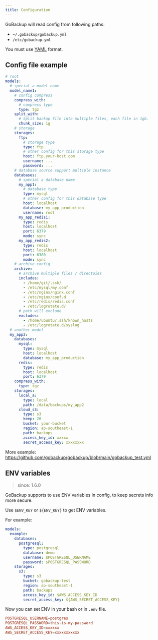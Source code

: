 ```yaml
---
title: Configuration
---
```


GoBackup will read config from following paths:

- `~/.gobackup/gobackup.yml`
- `/etc/gobackup.yml`

You must use [YAML](http://yaml.org) format.

## Config file example

```yml
# root
models:
  # special a model name
  model_name1:
    # config compress
    compress_with:
      # compress type
      type: tgz
    split_with:
      # Split backup file into multiple files, each file in 1gb.
      chunk_size: 1g
    # storage
    storages:
      ftp:
        # storage type
        type: ftp
        # other config for this storage type
        host: ftp.your-host.com
        username: ...
        password: ...
    # database source support multiple instance
    databases:
      # special a database name
      my_app1:
        # database type
        type: mysql
        # other config for this database type
        host: localhost
        database: my_app_production
        username: root
      my_app_redis1:
        type: redis
        host: localhost
        port: 6379
        mode: sync
      my_app_redis2:
        type: redis
        host: localhost
        port: 6380
        mode: sync
    # archive config
    archive:
      # archive multiple files / directoies
      includes:
        - /home/git/.ssh/
        - /etc/mysql/my.conf
        - /etc/nginx/nginx.conf
        - /etc/nginx/conf.d
        - /etc/redis/redis.conf
        - /etc/logrotate.d/
      # path will exclude
      excludes:
        - /home/ubuntu/.ssh/known_hosts
        - /etc/logrotate.d/syslog
  # another model
  my_app2:
    databases:
      mysql:
        type: mysql
        host: localhost
        database: my_app_production
      redis:
        type: redis
        host: localhost
        port: 6379
    compress_with:
      type: tgz
    storages:
      local_a:
        type: local
        path: /data/backups/my_app2
      cloud_s3:
        type: s3
        keep: 20
        bucket: your-bucket
        region: ap-southeast-1
        path: backups
        access_key_id: xxxxx
        secret_access_key: xxxxxxxx
```

More example: https://github.com/gobackup/gobackup/blob/main/gobackup_test.yml

## ENV variables

> since: 1.6.0

GoBackup supports to use ENV variables in config, to keep secrets info more secure.

Use `$ENV_KEY` or `${ENV_KEY}` to get ENV variables.

For example:

```yml
models:
  example:
    databases:
      postgresql:
        type: postgresql
        database: demo
        username: $POSTGRESQL_USERNAME
        password: $POSTGRESQL_PASSWORD
    storages:
      s3:
        type: s3
        bucket: gobackup-test
        region: ap-southeast-1
        path: backups
        access_key_id: $AWS_ACCESS_KEY_ID
        secret_access_key: ${AWS_SECRET_ACCESS_KEY}
```

Now you can set ENV in your bash or in `.env` file.

```conf
POSTGRESQL_USERNAME=postgres
POSTGRESQL_PASSWORD=this-is-my-password
AWS_ACCESS_KEY_ID=xxxxxx
AWS_SECRET_ACCESS_KEY=xxxxxxxxxxx
```
